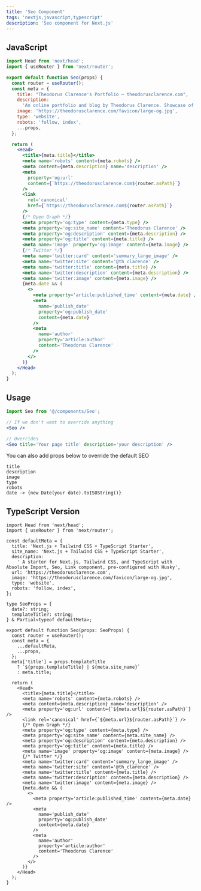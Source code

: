 ```yaml
---
title: 'Seo Component'
tags: 'nextjs,javascript,typescript'
description: 'Seo component for Next.js'
---
```


## JavaScript

```jsx
import Head from 'next/head';
import { useRouter } from 'next/router';

export default function Seo(props) {
  const router = useRouter();
  const meta = {
    title: "Theodorus Clarence's Portfolio – theodorusclarence.com",
    description:
      'An online portfolio and blog by Theodorus Clarence. Showcase of my projects, and some of my thoughts about website development.',
    image: 'https://theodorusclarence.com/favicon/large-og.jpg',
    type: 'website',
    robots: 'follow, index',
    ...props,
  };

  return (
    <Head>
      <title>{meta.title}</title>
      <meta name='robots' content={meta.robots} />
      <meta content={meta.description} name='description' />
      <meta
        property='og:url'
        content={`https://theodorusclarence.com${router.asPath}`}
      />
      <link
        rel='canonical'
        href={`https://theodorusclarence.com${router.asPath}`}
      />
      {/* Open Graph */}
      <meta property='og:type' content={meta.type} />
      <meta property='og:site_name' content='Theodorus Clarence' />
      <meta property='og:description' content={meta.description} />
      <meta property='og:title' content={meta.title} />
      <meta name='image' property='og:image' content={meta.image} />
      {/* Twitter */}
      <meta name='twitter:card' content='summary_large_image' />
      <meta name='twitter:site' content='@th_clarence' />
      <meta name='twitter:title' content={meta.title} />
      <meta name='twitter:description' content={meta.description} />
      <meta name='twitter:image' content={meta.image} />
      {meta.date && (
        <>
          <meta property='article:published_time' content={meta.date} />
          <meta
            name='publish_date'
            property='og:publish_date'
            content={meta.date}
          />
          <meta
            name='author'
            property='article:author'
            content='Theodorus Clarence'
          />
        </>
      )}
    </Head>
  );
}
```

## Usage

```jsx
import Seo from '@/components/Seo';

// If we don't want to override anything
<Seo />

// Overrides
<Seo title='Your page title' description='your description' />
```

You can also add props below to override the default SEO

```text
title
description
image
type
robots
date -> {new Date(your date).toISOString()}
```

## TypeScript Version

```tsx
import Head from 'next/head';
import { useRouter } from 'next/router';

const defaultMeta = {
  title: 'Next.js + Tailwind CSS + TypeScript Starter',
  site_name: 'Next.js + Tailwind CSS + TypeScript Starter',
  description:
    ' A starter for Next.js, Tailwind CSS, and TypeScript with Absolute Import, Seo, Link component, pre-configured with Husky',
  url: 'https://theodorusclarence.com',
  image: 'https://theodorusclarence.com/favicon/large-og.jpg',
  type: 'website',
  robots: 'follow, index',
};

type SeoProps = {
  date?: string;
  templateTitle?: string;
} & Partial<typeof defaultMeta>;

export default function Seo(props: SeoProps) {
  const router = useRouter();
  const meta = {
    ...defaultMeta,
    ...props,
  };
  meta['title'] = props.templateTitle
    ? `${props.templateTitle} | ${meta.site_name}`
    : meta.title;

  return (
    <Head>
      <title>{meta.title}</title>
      <meta name='robots' content={meta.robots} />
      <meta content={meta.description} name='description' />
      <meta property='og:url' content={`${meta.url}${router.asPath}`} />
      <link rel='canonical' href={`${meta.url}${router.asPath}`} />
      {/* Open Graph */}
      <meta property='og:type' content={meta.type} />
      <meta property='og:site_name' content={meta.site_name} />
      <meta property='og:description' content={meta.description} />
      <meta property='og:title' content={meta.title} />
      <meta name='image' property='og:image' content={meta.image} />
      {/* Twitter */}
      <meta name='twitter:card' content='summary_large_image' />
      <meta name='twitter:site' content='@th_clarence' />
      <meta name='twitter:title' content={meta.title} />
      <meta name='twitter:description' content={meta.description} />
      <meta name='twitter:image' content={meta.image} />
      {meta.date && (
        <>
          <meta property='article:published_time' content={meta.date} />
          <meta
            name='publish_date'
            property='og:publish_date'
            content={meta.date}
          />
          <meta
            name='author'
            property='article:author'
            content='Theodorus Clarence'
          />
        </>
      )}
    </Head>
  );
}
```
